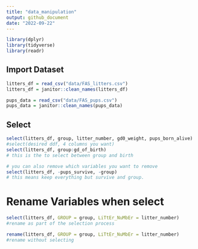 ```yaml
---
title: "data_manipulation"
output: github_document
date: "2022-09-22"
---
```


```r
library(dplyr)
library(tidyverse)
library(readr)

```

## Import Dataset

```r
litters_df = read_csv("data/FAS_litters.csv")
litters_df = janitor::clean_names(litters_df)

pups_data = read_csv("data/FAS_pups.csv")
pups_data = janitor::clean_names(pups_data)
```

## Select

```r
select(litters_df, group, litter_number, gd0_weight, pups_born_alive)
#select(desired ddf, 4 columns you want)
select(litters_df, group:gd_of_birth)
# this is the to select between group and birth

# you can also remove which variables you want to remove
select(litters_df, -pups_survive, -group)
# this means keep everything but survive and group. 

```


# Rename Variables when select
```r
select(litters_df, GROUP = group, LiTtEr_NuMbEr = litter_number)
#rename as part of the selection process

rename(litters_df, GROUP = group, LiTtEr_NuMbEr = litter_number)
#rename without selecting
```

